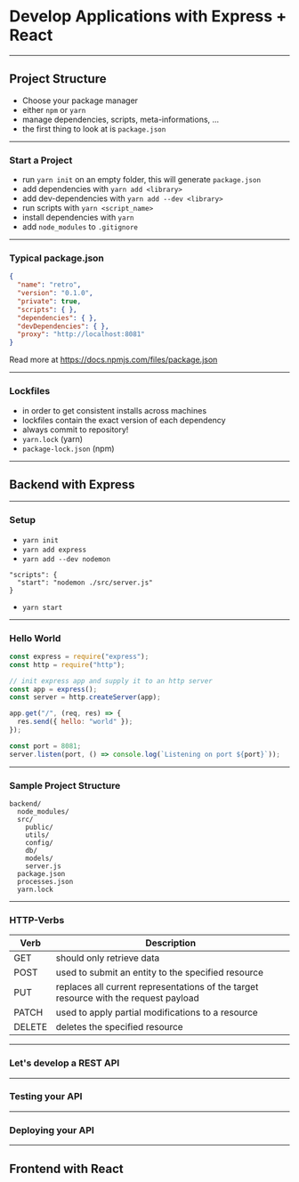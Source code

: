 
# Develop Applications with Express + React

---

## Project Structure

- Choose your package manager
- either `npm` or `yarn`
- manage dependencies, scripts, meta-informations, ...
- the first thing to look at is `package.json`

---

### Start a Project

- run `yarn init` on an empty folder, this will generate `package.json`
- add dependencies with `yarn add <library>`
- add dev-dependencies with `yarn add --dev <library>`
- run scripts with `yarn <script_name>`
- install dependencies with `yarn`
- add `node_modules` to `.gitignore`

---

### Typical package.json

```json
{
  "name": "retro",
  "version": "0.1.0",
  "private": true,
  "scripts": { },
  "dependencies": { },
  "devDependencies": { },
  "proxy": "http://localhost:8081"
}
```

Read more at https://docs.npmjs.com/files/package.json

---

### Lockfiles

- in order to get consistent installs across machines
- lockfiles contain the exact version of each dependency
- always commit to repository!
- `yarn.lock` (yarn)
- `package-lock.json` (npm)

---

## Backend with Express

---

### Setup

- `yarn init`
- `yarn add express`
- `yarn add --dev nodemon`

```
"scripts": {
  "start": "nodemon ./src/server.js"
}
```

- `yarn start`

---

### Hello World


```javascript
const express = require("express");
const http = require("http");

// init express app and supply it to an http server
const app = express();
const server = http.createServer(app);

app.get("/", (req, res) => {
  res.send({ hello: "world" });
});

const port = 8081;
server.listen(port, () => console.log(`Listening on port ${port}`));
```

---

### Sample Project Structure

```
backend/
  node_modules/
  src/
    public/
    utils/
    config/
    db/
    models/
    server.js
  package.json
  processes.json
  yarn.lock
```

---

### HTTP-Verbs

|Verb|Description|
|---|---|
|GET|should only retrieve data|
|POST|used to submit an entity to the specified resource|
|PUT|replaces all current representations of the target resource with the request payload|
|PATCH|used to apply partial modifications to a resource|
|DELETE|deletes the specified resource|

---

### Let's develop a REST API

---

### Testing your API

---

### Deploying your API

---

## Frontend with React